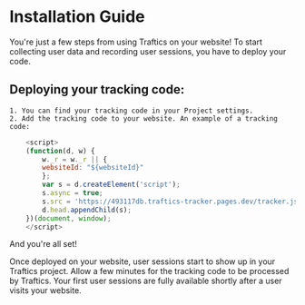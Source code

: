 # Installation Guide

You're just a few steps from using Traftics on your website! To start collecting user data and recording user sessions, you have to deploy your code.

## Deploying your tracking code:

    1. You can find your tracking code in your Project settings.
    2. Add the tracking code to your website. An example of a tracking code:

```js filename="demo.js" {4} copy
    <script>
    (function(d, w) {
        w._r = w._r || {
        websiteId: "${websiteId}"
        };
        var s = d.createElement('script');
        s.async = true;
        s.src = 'https://493117db.traftics-tracker.pages.dev/tracker.js';
        d.head.appendChild(s);
    })(document, window);
    </script>
```

And you're all set!

Once deployed on your website, user sessions start to show up in your Traftics project. Allow a few minutes for the tracking code to be processed by Traftics. Your first user sessions are fully available shortly after a user visits your website.
